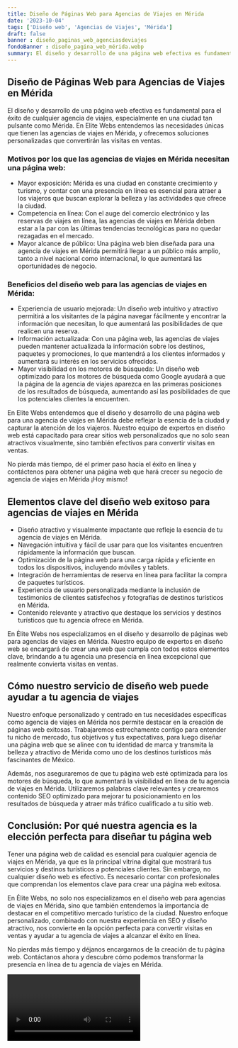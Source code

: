 ```yaml
---
title: Diseño de Páginas Web para Agencias de Viajes en Mérida
date: '2023-10-04'
tags: ['Diseño web', 'Agencias de Viajes', 'Mérida']
draft: false
banner : diseño_paginas_web_agenciasdeviajes
fondoBanner : diseño_pagina_web_mérida.webp
summary: El diseño y desarrollo de una página web efectiva es fundamental para el éxito de cualquier agencia de viajes, especialmente en una ciudad tan pulsante como Mérida. En Elite Webs entendemos las necesidades únicas que tienen las agencias de viajes en Mérida, y ofrecemos soluciones personalizadas que convertirán las visitas en ventas.
---
```


## Diseño de Páginas Web para Agencias de Viajes en Mérida

El diseño y desarrollo de una página web efectiva es fundamental para el éxito de cualquier agencia de viajes, especialmente en una ciudad tan pulsante como Mérida. En Elite Webs entendemos las necesidades únicas que tienen las agencias de viajes en Mérida, y ofrecemos soluciones personalizadas que convertirán las visitas en ventas.

### Motivos por los que las agencias de viajes en Mérida necesitan una página web:

- Mayor exposición: Mérida es una ciudad en constante crecimiento y turismo, y contar con una presencia en línea es esencial para atraer a los viajeros que buscan explorar la belleza y las actividades que ofrece la ciudad.
- Competencia en línea: Con el auge del comercio electrónico y las reservas de viajes en línea, las agencias de viajes en Mérida deben estar a la par con las últimas tendencias tecnológicas para no quedar rezagadas en el mercado.
- Mayor alcance de público: Una página web bien diseñada para una agencia de viajes en Mérida permitirá llegar a un público más amplio, tanto a nivel nacional como internacional, lo que aumentará las oportunidades de negocio.

### Beneficios del diseño web para las agencias de viajes en Mérida:

- Experiencia de usuario mejorada: Un diseño web intuitivo y atractivo permitirá a los visitantes de la página navegar fácilmente y encontrar la información que necesitan, lo que aumentará las posibilidades de que realicen una reserva.
- Información actualizada: Con una página web, las agencias de viajes pueden mantener actualizada la información sobre los destinos, paquetes y promociones, lo que mantendrá a los clientes informados y aumentará su interés en los servicios ofrecidos.
- Mayor visibilidad en los motores de búsqueda: Un diseño web optimizado para los motores de búsqueda como Google ayudará a que la página de la agencia de viajes aparezca en las primeras posiciones de los resultados de búsqueda, aumentando así las posibilidades de que los potenciales clientes la encuentren.

En Elite Webs entendemos que el diseño y desarrollo de una página web para una agencia de viajes en Mérida debe reflejar la esencia de la ciudad y capturar la atención de los viajeros. Nuestro equipo de expertos en diseño web está capacitado para crear sitios web personalizados que no solo sean atractivos visualmente, sino también efectivos para convertir visitas en ventas.

No pierda más tiempo, dé el primer paso hacia el éxito en línea y contáctenos para obtener una página web que hará crecer su negocio de agencia de viajes en Mérida ¡Hoy mismo!

<GifSeo />

<Cta />

## Elementos clave del diseño web exitoso para agencias de viajes en Mérida

- Diseño atractivo y visualmente impactante que refleje la esencia de tu agencia de viajes en Mérida.
- Navegación intuitiva y fácil de usar para que los visitantes encuentren rápidamente la información que buscan.
- Optimización de la página web para una carga rápida y eficiente en todos los dispositivos, incluyendo móviles y tablets.
- Integración de herramientas de reserva en línea para facilitar la compra de paquetes turísticos.
- Experiencia de usuario personalizada mediante la inclusión de testimonios de clientes satisfechos y fotografías de destinos turísticos en Mérida.
- Contenido relevante y atractivo que destaque los servicios y destinos turísticos que tu agencia ofrece en Mérida.

En Élite Webs nos especializamos en el diseño y desarrollo de páginas web para agencias de viajes en Mérida. Nuestro equipo de expertos en diseño web se encargará de crear una web que cumpla con todos estos elementos clave, brindando a tu agencia una presencia en línea excepcional que realmente convierta visitas en ventas.

## Cómo nuestro servicio de diseño web puede ayudar a tu agencia de viajes

Nuestro enfoque personalizado y centrado en tus necesidades específicas como agencia de viajes en Mérida nos permite destacar en la creación de páginas web exitosas. Trabajaremos estrechamente contigo para entender tu nicho de mercado, tus objetivos y tus expectativas, para luego diseñar una página web que se alinee con tu identidad de marca y transmita la belleza y atractivo de Mérida como uno de los destinos turísticos más fascinantes de México.

Además, nos aseguraremos de que tu página web esté optimizada para los motores de búsqueda, lo que aumentará la visibilidad en línea de tu agencia de viajes en Mérida. Utilizaremos palabras clave relevantes y crearemos contenido SEO optimizado para mejorar tu posicionamiento en los resultados de búsqueda y atraer más tráfico cualificado a tu sitio web.

## Conclusión: Por qué nuestra agencia es la elección perfecta para diseñar tu página web

Tener una página web de calidad es esencial para cualquier agencia de viajes en Mérida, ya que es la principal vitrina digital que mostrará tus servicios y destinos turísticos a potenciales clientes. Sin embargo, no cualquier diseño web es efectivo. Es necesario contar con profesionales que comprendan los elementos clave para crear una página web exitosa.

En Élite Webs, no solo nos especializamos en el diseño web para agencias de viajes en Mérida, sino que también entendemos la importancia de destacar en el competitivo mercado turístico de la ciudad. Nuestro enfoque personalizado, combinado con nuestra experiencia en SEO y diseño atractivo, nos convierte en la opción perfecta para convertir visitas en ventas y ayudar a tu agencia de viajes a alcanzar el éxito en línea.

No pierdas más tiempo y déjanos encargarnos de la creación de tu página web. Contáctanos ahora y descubre cómo podemos transformar la presencia en línea de tu agencia de viajes en Mérida.

<Video />

<CtaBot job='Agencias de Viajes' city='Mérida'/>

<Gmaps query='Mérida+españa+maps' />